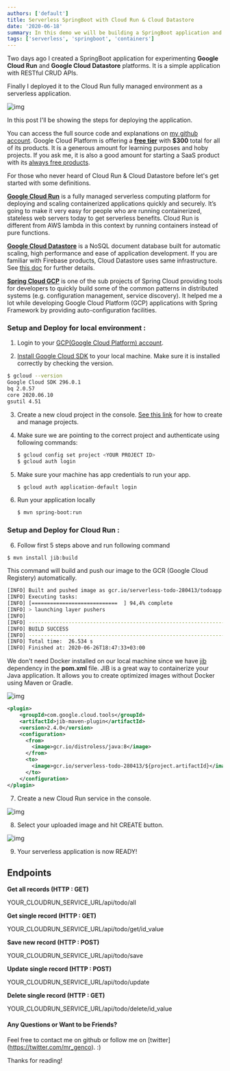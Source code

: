 ```yaml
---
authors: ['default']
title: Serverless SpringBoot with Cloud Run & Cloud Datastore
date: '2020-06-18'
summary: In this demo we will be building a SpringBoot application and finally running it on the new fully managed Serverless application platform of Google - Cloud Run.
tags: ['serverless', 'springboot', 'containers']
---
```


Two days ago I created a SpringBoot application for experimenting **Google Cloud Run** and **Google Cloud Datastore** platforms.
It is a simple application with RESTful CRUD APIs.

Finally I deployed it to the Cloud Run fully managed environment as a serverless application.

![img](https://raw.githubusercontent.com/mrgenco/serverless-todo-api/master/src/main/resources/cloudrun.JPG)

In this post I'll be showing the steps for deploying the application.

You can access the full source code and explanations on [my github account](https://github.com/mrgenco/serverless-todo-api). Google Cloud Platform is offering a **[free tier](https://cloud.google.com/free/docs/gcp-free-tier)** with **$300** total for all of its products. It is a generous amount for learning purposes and hoby projects. If you ask me, it is also a good amount for starting a SaaS product with its [always free products](https://cloud.google.com/free).

For those who never heard of Cloud Run & Cloud Datastore before let's get started with some definitions.

**[Google Cloud Run](https://cloud.google.com/run)** is a fully managed serverless computing platform for deploying and scaling containerized applications quickly and securely. It’s going to make it very easy for people who are running containerized, stateless web servers today to get serverless benefits. Cloud Run is different from AWS lambda in this context by running containers instead of pure functions.

**[Google Cloud Datastore](https://cloud.google.com/datastore)** is a NoSQL document database built for automatic scaling, high performance and ease of application development. If you are familiar with Firebase products, Cloud Datastore uses same infrastructure. See [this doc](https://cloud.google.com/datastore/docs/firestore-or-datastore) for further details.

**[Spring Cloud GCP](https://spring.io/projects/spring-cloud-gcp)** is one of the sub projects of Spring Cloud providing tools for developers to quickly build some of the common patterns in distributed systems (e.g. configuration management, service discovery). It helped me a lot while developing Google Cloud Platform (GCP) applications with Spring Framework by providing auto-configuration facilities.

### Setup and Deploy for local environment :

1.  Login to your [GCP(Google Cloud Platform) account](https://cloud.google.com/).

2.  [Install Google Cloud SDK](https://cloud.google.com/sdk/docs/quickstarts?hl=tr) to your local machine.
    Make sure it is installed correctly by checking the version.

```sh
$ gcloud --version
Google Cloud SDK 296.0.1
bq 2.0.57
core 2020.06.10
gsutil 4.51
```

3.  Create a new cloud project in the console. [See this link](https://cloud.google.com/resource-manager/docs/creating-managing-projects) for how to create and manage projects.

4.  Make sure we are pointing to the correct project and authenticate using following commands:
    ```sh
    $ gcloud config set project <YOUR PROJECT ID>
    $ gcloud auth login
    ```
5.  Make sure your machine has app credentials to run your app.
    ```sh
    $ gcloud auth application-default login
    ```
6.  Run your application locally
    ```sh
    $ mvn spring-boot:run
    ```

### Setup and Deploy for Cloud Run :

6.  Follow first 5 steps above and run following command

```sh
$ mvn install jib:build
```

This command will build and push our image to the GCR (Google Cloud Registery) automatically.

```sh
[INFO] Built and pushed image as gcr.io/serverless-todo-280413/todoapp
[INFO] Executing tasks:
[INFO] [============================  ] 94,4% complete
[INFO] > launching layer pushers
[INFO]
[INFO] ------------------------------------------------------------------------
[INFO] BUILD SUCCESS
[INFO] ------------------------------------------------------------------------
[INFO] Total time:  26.534 s
[INFO] Finished at: 2020-06-26T18:47:33+03:00
```

We don't need Docker installed on our local machine since we have [jib](https://github.com/GoogleContainerTools/jib) dependency in the **pom.xml** file. JIB is a great way to containerize your Java application. It allows you to create optimized images without Docker using Maven or Gradle.

![img](https://raw.githubusercontent.com/mrgenco/serverless-todo-api/master/src/main/resources/gcr.JPG)

```xml
<plugin>
    <groupId>com.google.cloud.tools</groupId>
    <artifactId>jib-maven-plugin</artifactId>
    <version>2.4.0</version>
    <configuration>
      <from>
        <image>gcr.io/distroless/java:8</image>
      </from>
      <to>
        <image>gcr.io/serverless-todo-280413/${project.artifactId}</image>
      </to>
    </configuration>
</plugin>
```

7. Create a new Cloud Run service in the console.

![img](https://raw.githubusercontent.com/mrgenco/serverless-todo-api/master/src/main/resources/createservice.JPG)

8. Select your uploaded image and hit CREATE button.

![img](https://raw.githubusercontent.com/mrgenco/serverless-todo-api/master/src/main/resources/selectimage.JPG)

9. Your serverless application is now READY!

## Endpoints

<b>Get all records (HTTP : GET)</b>
<p>YOUR_CLOUDRUN_SERVICE_URL/api/todo/all</p>

<b>Get single record (HTTP : GET)</b>
<p>YOUR_CLOUDRUN_SERVICE_URL/api/todo/get/id_value</p>

<b>Save new record (HTTP : POST)</b>
<p>YOUR_CLOUDRUN_SERVICE_URL/api/todo/save</p>

<b>Update single record (HTTP : POST)</b>
<p>YOUR_CLOUDRUN_SERVICE_URL/api/todo/update</p>

<b>Delete single record (HTTP : GET)</b>
<p>YOUR_CLOUDRUN_SERVICE_URL/api/todo/delete/id_value</p>

#### Any Questions or Want to be Friends?

Feel free to contact me on github or follow me on [twitter] (https://twitter.com/mr_genco). :)

Thanks for reading!
